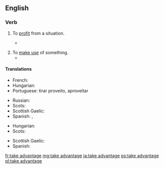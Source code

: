 {{also|Appendix:Collocations of do, have, make, and take}}
==English==

===Verb===
{{head|en|verb|inf=[[take]] [[advantage]]}}

# {{context|intransitive|lang=en}} To [[profit]] from a situation.
#* {{quote-news|year=2011|date=December 27|author=Mike Henson|work=BBC Sport
|title=[http://news.bbc.co.uk/sport1/hi/football/16260392.stm Norwich 0-2 Tottenham]
|passage=The trip to Carrow Road was a chance for Harry Redknapp's side to '''take advantage''' after their two closest London rivals and leaders Manchester City failed to take maximum points from Premier League clashes in the last two days.}}
#: {{usex|She '''took advantage''' of the economic crisis to exchange some money.|lang=en}}
# To [[make use]] of something.
#* {{quote-magazine|year=2013|month=May-June|author=[http://www.americanscientist.org/authors/detail/william-e-conner-1 William E. Conner]
|title=[http://www.americanscientist.org/issues/feature/2013/3/an-acoustic-arms-race An Acoustic Arms Race]
|volume=101|issue=3|page=206-7|magazine={{w|American Scientist}}
|passage=Nonetheless, some insect prey '''take advantage''' of clutter by hiding in it. Earless ghost swift moths become “invisible” to echolocating bats by forming mating clusters close (less than half a meter) above vegetation and effectively blending into the clutter of echoes that the bat receives from the leaves and stems around them.}}

====Translations====
{{trans-top|profit from a situation}}
* French: {{t|fr|tirer profit}}
* Hungarian: {{t+|hu|kihasznál}}
* Portuguese: tirar proveito, aproveitar
{{trans-mid}}
* Russian: {{t|ru|получать прибыль}}
* Scots: {{t|sco|tak the guid o}}
* Scottish Gaelic: {{t|gd|gabh brath}}
* Spanish: {{t+|es|aprovechar}}, {{t+|es|aprovecharse}}
{{trans-bottom}}

{{trans-top|make use of something}}
* Hungarian: {{t+|hu|hasznosít}}
* Scots: {{t|sco|tak the guid o}}
{{trans-mid}}
* Scottish Gaelic: {{t|gd|gabh brath}}
* Spanish: {{t+|es|aprovecharse}}
{{trans-bottom}}

[[fr:take advantage]]
[[mg:take advantage]]
[[ja:take advantage]]
[[ps:take advantage]]
[[pl:take advantage]]